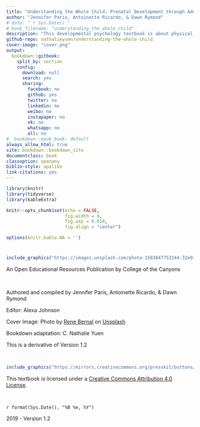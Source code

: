 ```yaml
---
title: "Understanding the Whole Child: Prenatal Development through Adolescence"
author: "Jennifer Paris, Antoinette Ricardo, & Dawn Rymond"
# date: "`r Sys.Date()`"
# book_filename: "understanding_the_whole_child"
description: "This developmental psychology textbook is about physical, cognitive, and social development during childhood and adolescence.  Bookdown adaptation by C. Nathalie Yuen."
github-repo: nathalieyuen/understanding-the-whole-child
cover-image: "cover.png"
output:
  bookdown::gitbook:
    split_by: section
    config:
      download: null
      search: yes
      sharing:
        facebook: no
        github: yes
        twitter: no
        linkedin: no
        weibo: no
        instapaper: no
        vk: no
        whatsapp: no
        all: no
#  bookdown::epub_book: default
always_allow_html: true
site: bookdown::bookdown_site
documentclass: book
classoption: openany
biblio-style: apalike
link-citations: yes
---
```


```r
library(knitr)
library(tidyverse)
library(kableExtra)

knitr::opts_chunk$set(echo = FALSE,
                      fig.width = 6, 
                      fig.asp = 0.618,
                      fig.align = "center")

options(knitr.kable.NA = '')

```


# {-}

```r
include_graphics("https://images.unsplash.com/photo-1503847752244-32e931070a43?ixlib=rb-1.2.1&ixid=eyJhcHBfaWQiOjEyMDd9&auto=format&fit=crop&w=686&q=80")
```

An Open Educational Resources Publication by College of the Canyons

<br/>

Authored and compiled by Jennifer Paris, Antoinette Ricardo, & Dawn Rymond

Editor: Alexa Johnson

Cover Image: Photo by [Rene Bernal](https://unsplash.com/@renebbernal?utm_source=unsplash&utm_medium=referral&utm_content=creditCopyText) on [Unsplash](https://unsplash.com/s/photos/children?utm_source=unsplash&utm_medium=referral&utm_content=creditCopyText)

Bookdown adaptation: C. Nathalie Yuen

This is a derivative of Version 1.2

<br/>


```r
include_graphics("https://mirrors.creativecommons.org/presskit/buttons/88x31/png/by.png")
```

This textbook is licensed under a [Creative Commons Attribution 4.0 License](https://creativecommons.org/licenses/by/4.0/).


<br/>

`r format(Sys.Date(), "%B %e, %Y")`

2019 - Version 1.2



